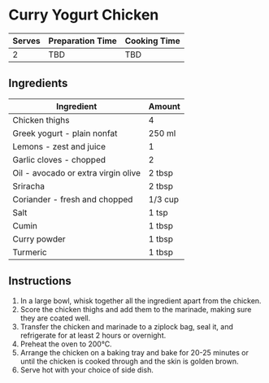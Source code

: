 # Curry Yogurt Chicken

| Serves | Preparation Time | Cooking Time |
|--------|------------------|--------------|
| 2      | TBD              | TBD          |

## Ingredients

| Ingredient                          | Amount  |
|-------------------------------------|---------|
| Chicken thighs                      | 4       |
| Greek yogurt - plain nonfat         | 250 ml  |
| Lemons - zest and juice             | 1       |
| Garlic cloves - chopped             | 2       |
| Oil - avocado or extra virgin olive | 2 tbsp  |
| Sriracha                            | 2 tbsp  |
| Coriander - fresh and chopped       | 1/3 cup |
| Salt                                | 1 tsp   |
| Cumin                               | 1 tbsp  |
| Curry powder                        | 1 tbsp  |
| Turmeric                            | 1 tbsp  |

## Instructions
1. In a large bowl, whisk together all the ingredient apart from the chicken.
2. Score the chicken thighs and add them to the marinade, making sure they are coated well.
3. Transfer the chicken and marinade to a ziplock bag, seal it, and refrigerate for at least 2 hours or overnight.
4. Preheat the oven to 200°C.
5. Arrange the chicken on a baking tray and bake for 20-25 minutes or until the chicken is cooked through and the skin is golden brown.
6. Serve hot with your choice of side dish.